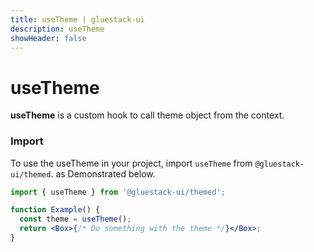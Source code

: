 ```yaml
---
title: useTheme | gluestack-ui
description: useTheme
showHeader: false
---
```



<Meta title="Hooks/useTheme" />

# useTheme

**useTheme** is a custom hook to call theme object from the context.

### Import

To use the useTheme in your project, import `useTheme` from `@gluestack-ui/themed`. as Demonstrated below.

```jsx
import { useTheme } from '@gluestack-ui/themed';
```

```jsx
function Example() {
  const theme = useTheme();
  return <Box>{/* Do something with the theme */}</Box>;
}
```
